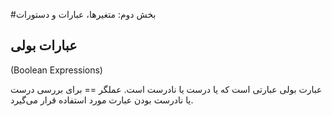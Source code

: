 #بخش دوم:  متغیرها، عبارات و دستورات
‌

## عبارات بولی 
(Boolean Expressions)

عبارت بولی عبارتی است که یا درست یا نادرست است.
عملگر  == برای بررسی درست یا نادرست بودن عبارت مورد استفاده قرار می‌گیرد. 
